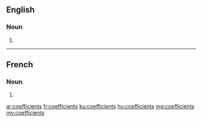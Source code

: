 ==English==

===Noun===
{{head|en|plural}}

# {{plural of|coefficient|lang=en}}

----

==French==

===Noun===
{{head|fr|plural}} {{m-p}}

# {{plural of|coefficient|lang=fr}}

[[ar:coefficients]]
[[fr:coefficients]]
[[ku:coefficients]]
[[hu:coefficients]]
[[mg:coefficients]]
[[my:coefficients]]